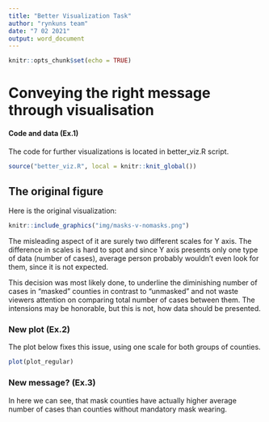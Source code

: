 ```yaml
---
title: "Better Visualization Task"
author: "rynkuns team"
date: "7 02 2021"
output: word_document
---
```


```r
knitr::opts_chunk$set(echo = TRUE)
```

# Conveying the right message through visualisation


#### Code and data (Ex.1)

The code for further visualizations is located in better_viz.R script.
```r
source("better_viz.R", local = knitr::knit_global())
```

## The original figure

Here is the original visualization:
```r
knitr::include_graphics("img/masks-v-nomasks.png")
```

The misleading aspect of it are surely two different scales for Y axis. The difference in scales is hard to spot and since Y axis presents only one type of data (number of cases), average person probably wouldn't even look for them, since it is not expected.

This decision was most likely done, to underline the diminishing number of cases in "masked" counties in contrast to "unmasked" and not waste viewers attention on comparing total number of cases between them. The intensions may be honorable, but this is not, how data should be presented.

### New plot (Ex.2)

The plot below fixes this issue, using one scale for both groups of counties.

```r
plot(plot_regular)
```

### New message? (Ex.3)
In here we can see, that mask counties have actually higher average number of cases than counties without mandatory mask wearing. 


